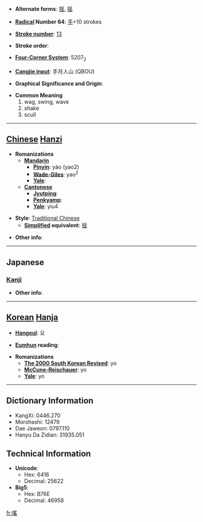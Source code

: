 * '''Alternate forms''': [[揺]], [[摇]]

* '''[[Wiktionary:Chinese radical index| Radical]] Number 64''': [[Wiktionary:Chinese radical index 手|手]]+10 strokes

* '''[[Wiktionary:Chinese total strokes index|Stroke number]]''': [[Wiktionary:Chinese total strokes index 13|13]]

* '''Stroke order''': 

* '''[[Wiktionary:Chinese four corner index|Four-Corner System]]''': 5207<sub>2</sub>

* '''[[Wiktionary:Chinese Cangjie index|Cangjie input]]''': 手月人山 (QBOU)

* '''Graphical Significance and Origin''': 

* '''Common Meaning'''
*#wag, swing, wave
*# shake
*# scull


----

== [[Chinese]] [[Hanzi]] ==

* '''Romanizations'''
** '''[[Mandarin]]'''
*** '''[[Pinyin]]''': yáo (yao2)
*** '''[[Wade-Giles]]''': yao<sup>2</sup>
*** '''[[Yale]]''': 
** '''[[Cantonese]]'''
*** '''[[Jyutping]]''':
*** '''[[Penkyamp]]''': 
*** '''[[Yale]]''': yiu4

* '''Style''': [[Traditional Chinese]] 
** '''[[Simplified Chinese|Simplified]] equivalent''': [[摇]]

* '''Other info''': 

----

==Japanese==
===[[Kanji]]===
{{kanji|on readings=[[よう]] (yō)
|kun readings=[[ゆする]] (yusuru), [[ゆれる]] (yureru)
}}

* '''Other info''':  

----

== [[Korean]] [[Hanja]] ==

* '''[[Hangeul]]''': 요

* '''[[Eumhun]] reading''': 

* '''Romanizations'''
** '''[[The 2000 South Korean Revised Romanization|The 2000 South Korean Revised]]''': yo
** '''[[McCune-Reischauer]]''': yo
** '''[[Yale]]''': yo

----

== Dictionary Information ==

* KangXi: 0446.270
* Morohashi: 12479
* Dae Jaweon: 0797.110
* Hanyu Da Zidian: 31935.051

== Technical Information ==

* '''Unicode''':
** Hex: 6416
** Decimal: 25622
* '''Big5''':
** Hex: B76E
** Decimal: 46958

[[fr:搖]]